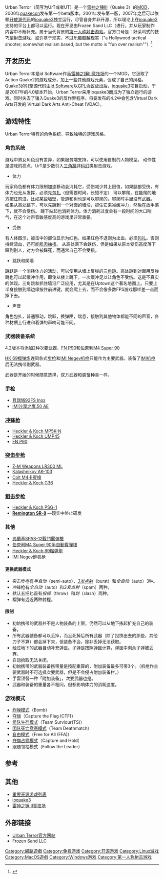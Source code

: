 {{NoteTA|G1=Games}}
{{Infobox VG
|title= Urban Terror
| image = File:Q3ut.png
|developer= Silicon Ice Development/Frozen Sand, LLC
|engine= 4.0之前版本为MOD，使用[[id_Tech_3|id Tech 3]]，之后使用[[ioquake3|ioquake3]]
|released = {{release date and age|2000|08|05}}（1.0测试版）
| genre = [[第一人称射击游戏|第一人称射击]]
|modes= [[联机游戏|联机游戏]]
|platforms= 官方支持[[Mac_OS_X|Mac OS X]]、[[Microsoft_Windows|Microsoft Windows]]（x86）、[[Linux|Linux]](x86、x64)
}}

Urban Terror（简写为UrT或者UT）是一个[[雷神之锤III|雷神之锤III]]（Quake 3）的[[MOD|MOD]]，2000年[[quakecon|quakecon]]发布第一个beta版本，2001年发布第一版，2007年之后可以依赖[[开放源代码|开放源代码]]的[[ioquake3|ioquake3]]独立运行，尽管自身并非开源，所以理论上在[[ioquake3|ioquake3]]支持的平台上都可以运行。现在开发由Frozen Sand LLC（进行，并从玩家制作内容中不断补充。属于当代背景的[[第一人称射击游戏|第一人称射击游戏]]。官方口号是：好莱坞式的技巧型射击游戏，或许基于现实，不过乐趣超越现实（"a Hollywood tactical shooter; somewhat realism based, but the motto is "fun over realism""）<ref>{{Cite web |url=http://www.urbanterror.net/ |title=消息页顶部 |accessdate=2008-10-16 |archive-date=2000-08-15 |archive-url=https://web.archive.org/web/20000815085608/http://www.urbanterror.net/ |dead-url=yes }}</ref>
{{Portal|电子游戏}}

== 开发历史 ==

Urban Terror本是id Software作品[[雷神之锤III竞技场|雷神之锤III竞技场]]的一个MOD，它汲取了Action Quake2的游戏成分，加上一些其他游戏元素，促成了自己的风格。Quake3的引擎源代码由[[id_Software|id Software]]以[[GPL|GPL协议]]放出后，[[ioquake3|ioquake3]]项目启动，于是2007年的4.0版本开始，Urban Terror采用ioquake3而成为了独立运行的游戏。同时失去了镶入Quake3的反作弊程序。将要发布的4.2中会包含Virtual Dark Arts开发的 Virtual Dark Arts Anti-Cheat (VDAC)。

== 游戏特性 ==

Urban Terror特有的角色系统，导致独特的游戏风格。

=== 角色系统 ===

游戏中男女角色没有差异，如果服务端支持，可以使用自制的人物模型。
动作性是游戏的亮点，UrT是少数引入[[三角跳|三角跳]]非[[科幻|科幻]]类射击游戏。

*体力
玩家角色都有体力限制加速移动会消耗它，受伤减少其上限值，如果腿部受伤，有体力也无从发挥，必须先[[包扎|包扎]]（但需要时间，长短不定）
可以攀爬，在能爬的地方按住前进，比如某些墙壁，管道和树也是可以攀爬的，攀爬时手里没有武器。
如果从高处跳下，可以先跳到一个对面的墙沿，抓住它来减缓冲力，然后在放手落下，就不会受伤。 
蹲下站起也消耗体力。体力消耗过度会有一段时间的大口喘气，在这个对声音敏感度高的游戏里非常重要。

*受伤
有人体图示，被击中的部位显示为红色，如果红色不退则为出血，必须[[包扎|包扎]]。否则持续流血，还可能[[抽搐|肌肉抽搐]]。
从高处落下会跌伤，但是如果从原本受伤高度落下踩到别人，对方会被踩死，而通常自己不会受损。

*跳跃和爬墙
跳跃是一个消耗体力的活动，可以使用从墙上反弹的[[三角跳|三角跳]]。高处跳到对面用反弹跳也可以起缓冲作用，即使从楼上跳下，一次缓冲足以让角色不受伤。这是不真实的体现。三角跳和抓住墙沿广泛应用，尤其是在Uptown这个著名地图上。只要上半身接触到墙边缘按住前进键，就会爬上去，而不会像多数FPS游戏那样差一点而掉下去。

*声音
角色包扎，普通移动，跳跃，换弹匣，喘息，接触到其他物体都能不同的声音，各种材质上行进和着弹的声响可能不同。

=== 武器装备系统 ===
4.2版本将添加2种次要武器，[[FN_P90衝鋒槍|FN P90]]和[[伯奈利M4_Super_90半自動霰彈槍|伯奈利M4 Super 90]]

[[HK_69榴彈發射器|HK 69榴弹炮]]连同各式[[步枪|步枪]]和[[內蓋夫輕機槍|IMI Negev机枪]]只能作为主要武器。装备了[[內蓋夫輕機槍|IMI机枪]]后无法携带副武器。

武器是开始的时候随意选择，双方武器和装备种类一样。

=== [[手枪|手枪]] ===
* [[貝瑞塔92手槍|貝瑞塔92FS Inox]]
* [[沙漠之鷹手槍|IMI沙漠之鷹.50 AE]]

=== [[冲锋枪|冲锋枪]] ===
* [[HK_MP5冲锋枪|Heckler & Koch MP5K-N]]
* [[HK_UMP衝鋒槍|Heckler & Koch UMP45]]
* [[FN_P90衝鋒槍|FN P90]]

=== [[突击步枪|突击步枪]] ===
* [[LR-300突擊步槍|Z-M Weapons LR300 ML]]
* [[AK-103突击步枪|Kalashnikov AK-103]]
* [[M4卡賓槍|Colt M4卡賓槍]]
* [[HK_G36突擊步槍|Heckler & Koch G36]]

=== [[狙击步枪|狙击步枪]] ===
* [[HK_PSG1狙擊步槍|Heckler & Koch PSG-1]]
* '''[[雷明登SR8狙擊步槍|Remington SR-8]]''' —现实中终止研发

=== 其他 ===
* [[弗蘭基SPAS-12戰鬥霰彈槍|弗蘭基SPAS-12戰鬥霰彈槍]]
* [[伯奈利M4_Super_90半自動霰彈槍|伯奈利M4 Super 90半自動霰彈槍]]
* [[HK_69榴彈發射器|Heckler & Koch 69榴弹炮]]
* [[內蓋夫輕機槍|IMI Negev輕机枪]]

==== 更换武器模式 ====
* 突击步枪有''半自动''（semi-auto），''[[三發點放|3发点射]]''（burst）和''全自动''（auto）3种。
* 冲锋枪有''全自动''（auto）和''3发点射''（spam）两种。
* 默认五把匕首有''投掷''（throw）和''划''（slash）两种。 
* 榴弹有远近两种射程。

==== 限制 ====
* 初始携带的武器并不是人物装备的上限，仍然可以从地下拣起扩充自己的装备。
* 所有武器装备都可以丢掉，而且死掉后所有武器（除了投掷出去的那些，其他刀子不算）都会掉下来，但装备不会，除非丢掉无法获取。
* 经过地下的武器自动补充弹匣。子弹是按照弹匣计算，弹匣中剩余子弹被丢弃。
* 自动拾取无法关闭。
* 初始携带的武器装备携带量是按配重算的，附加装备最多可带3个。（机枪作主要武器时不可选择次要武器，但是不会侵占附加装备栏。）
* 手雷顶替一种「附加装备」，次要武器也是。
* 武器和装备的重量各不相同，但都影响体力的消耗速度。

=== 游戏模式 ===
* [[炸弹模式|炸弹模式]]（Bomb）
* [[夺旗|夺旗]]（Capture the Flag (CTF)）
* [[死亡竞赛#生存模式|组队生存模式]]（Team Surviour(TS)）
* [[死亡竞赛#团队死亡竞赛|团队死亡竞赛模式]]（Team Deathmatch）
* [[死亡竞赛|自由模式]]（Free for All (FFA)）
* [[夺旗占领模式|夺旗占领模式]]（Capture and Hold）
* 跟随领袖模式（Follow the Leader）

== 参考 ==
<references/>

== 其他 ==
* [[重要开源游戏列表|重要开源游戏列表]]
* [[ioquake3|ioquake3]]
* [[雷神之锤III竞技场|雷神之锤III竞技场]]

== 外部链接 ==
{{en}}
*[https://web.archive.org/web/20000815085608/http://www.urbanterror.net/ Urban Terror官方网站]
*[http://www.frozensand.com/ Frozen Sand LLC]{{Wayback|url=http://www.frozensand.com/ |date=20100331092353 }}
{{youtube|4pcTfEae7p8|Another Uptown Jump}}

[[Category:網路遊戲|Category:網路遊戲]]
[[Category:免费游戏|Category:免费游戏]]
[[Category:开源游戏|Category:开源游戏]]
[[Category:Linux游戏|Category:Linux游戏]]
[[Category:MacOS遊戲|Category:MacOS遊戲]]
[[Category:Windows游戏|Category:Windows游戏]]
[[Category:第一人称射击游戏|Category:第一人称射击游戏]]